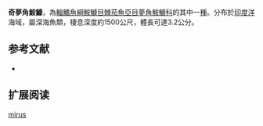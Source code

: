 {{Speciesbox
| name = 奇夢角鮟鱇
| image = 
| image_caption = 
| status = NE
| status_system = IUCN3.1
| genus = Oneirodes
| species = mirus
| authority = [[Regan_&_Trewavas|Regan & Trewavas]], 1932
| synonyms = *''Dolopichthys mirus''<br /><small>Regan & Trewavas, 1932</small>
}}

'''奇夢角鮟鱇'''，為[[輻鰭魚綱|輻鰭魚綱]][[鮟鱇目|鮟鱇目]][[棘茄魚亞目|棘茄魚亞目]][[夢角鮟鱇科|夢角鮟鱇科]]的其中一[[種|種]]。分布於[[印度洋|印度洋]]海域，屬深海魚類，棲息深度約1500公尺，體長可達3.2公分。

==参考文献==
*{{FishBase_species|genus=Oneirodes|species=mirus|year=2011|month=12}}

== 扩展阅读 ==
{{refbegin}}
{{wikispecies-inline|Oneirodes mirus|奇夢角鮟鱇}}
{{refend}}
{{Taxonbar|from=Q2363734}}

[[Category:夢角鮟鱇屬|mirus]]